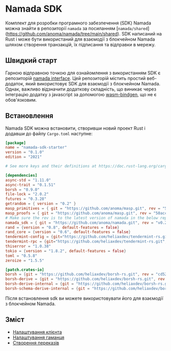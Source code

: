 
# Namada SDK

Комплект для розробки програмного забезпечення (SDK) Namada можна знайти в репозиторії `namada` за посиланням [`namada/shared`] (https://github.com/anoma/namada/tree/main/shared). SDK написаний на Rust і може бути використаний для взаємодії з блокчейном Namada шляхом створення транзакцій, їх підписання та відправки в мережу.

##  Швидкий старт

Гарною відправною точкою для ознайомлення з використанням SDK є репозиторій [namada interface](https://github.com/anoma/namada-interface/tree/main/packages/shared/lib/src/sdk). Цей репозиторій містить простий веб-додаток, який використовує SDK для взаємодії з блокчейном Namada. Однак, важливо відзначити додаткову складність, що виникає через інтеграцію додатку з javascript за допомогою [wasm-bindgen](https://rustwasm.github.io/docs/wasm-bindgen/), що не є обов'язковим.

## Встановлення

Namada SDK можна встановити, створивши новий проект Rust і додавши до файлу `Cargo.toml` наступне:


<Expandable>

```toml
[package]
name = "namada-sdk-starter"
version = "0.1.0"
edition = "2021"

# See more keys and their definitions at https://doc.rust-lang.org/cargo/reference/manifest.html

[dependencies]
async-std = "1.11.0"
async-trait = "0.1.51"
borsh = "0.9.0"
file-lock = "2.0.2"
futures = "0.3.28"
getrandom = { version = "0.2" }
masp_primitives = { git = "https://github.com/anoma/masp.git", rev = "50acc5028fbcd52a05970fe7991c7850ab04358e" }
masp_proofs = { git = "https://github.com/anoma/masp.git", rev = "50acc5028fbcd52a05970fe7991c7850ab04358e", features = ["download-params"]}
# Make sure the rev is to the latest version of namada in the below repo
namada_sdk = { git = "https://github.com/anoma/namada.git", rev = "v0.24.0", default-features = false, features = ["abciplus", "namada-sdk", "std"] }
rand = {version = "0.8", default-features = false}
rand_core = {version = "0.6", default-features = false}
tendermint-config = {git="https://github.com/heliaxdev/tendermint-rs.git", rev="b7d1e5afc6f2ccb3fd1545c2174bab1cc48d7fa7"}
tendermint-rpc = {git="https://github.com/heliaxdev/tendermint-rs.git", rev="b7d1e5afc6f2ccb3fd1545c2174bab1cc48d7fa7", features = ["http-client"]}
thiserror = "1.0.38"
tokio = {version = "1.8.2", default-features = false}
toml = "0.5.8"
zeroize = "1.5.5"

[patch.crates-io]
borsh = {git = "https://github.com/heliaxdev/borsh-rs.git", rev = "cd5223e5103c4f139e0c54cf8259b7ec5ec4073a"}
borsh-derive = {git = "https://github.com/heliaxdev/borsh-rs.git", rev = "cd5223e5103c4f139e0c54cf8259b7ec5ec4073a"}
borsh-derive-internal = {git = "https://github.com/heliaxdev/borsh-rs.git", rev = "cd5223e5103c4f139e0c54cf8259b7ec5ec4073a"}
borsh-schema-derive-internal = {git = "https://github.com/heliaxdev/borsh-rs.git", rev = "cd5223e5103c4f139e0c54cf8259b7ec5ec4073a"}

```

</Expandable>


Після встановлення sdk ви можете використовувати його для взаємодії з блокчейном Namada.

## Зміст

- [Налаштування клієнта](./sdk/setting-up-a-client.mdx)
- [Налаштування гаманця](./sdk/setting-up-a-wallet.mdx)
- [Створення переказів](./sdk/constructing-transfers.mdx)
